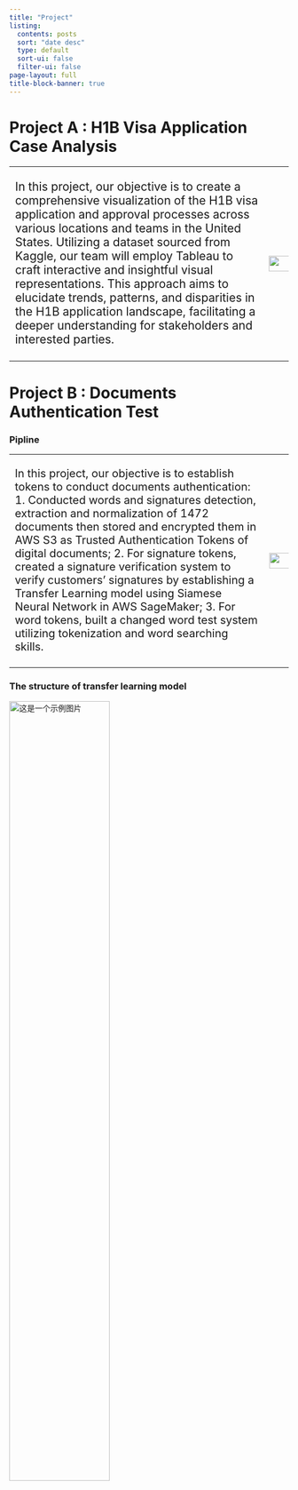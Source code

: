 ```yaml
---
title: "Project"
listing: 
  contents: posts
  sort: "date desc"
  type: default
  sort-ui: false
  filter-ui: false
page-layout: full
title-block-banner: true
---
```


# Project A : H1B Visa Application Case Analysis

<table>
<tr>
<td style="padding-right: 10px;font-size: 21px;">

In this project, our objective is to create a comprehensive visualization of the H1B visa application and approval processes across various locations and teams in the United States. Utilizing a dataset sourced from Kaggle, our team will employ Tableau to craft interactive and insightful visual representations. This approach aims to elucidate trends, patterns, and disparities in the H1B application landscape, facilitating a deeper understanding for stakeholders and interested parties.

</td>
<td style="text-align: right;">

<img src="WechatIMG1285.png" alt="这是一个示例图片" style="width: 285%; max-width: 8000px;">

</td>
</tr>
</table>




# Project B : Documents Authentication Test 

### Pipline

<table>
<tr>
<td style="padding-right: 10px;font-size: 20px;">

In this project, our objective is to establish tokens to conduct documents authentication: 1. Conducted words and signatures detection, extraction and normalization of 1472 documents then stored and encrypted them in AWS S3 as Trusted Authentication Tokens of digital documents; 2. For signature tokens, created a signature verification system to verify customers’ signatures by establishing a Transfer Learning model using Siamese Neural Network in AWS SageMaker; 3. For word tokens, built a changed word test system utilizing tokenization and word searching skills.

</td>
<td style="text-align: right;">

<img src="WechatIMG1287.png" alt="这是一个示例图片" style="width: 255%; max-width: 8000px;">

</td>
</tr>
</table>


### The structure of transfer learning model

<img src="WechatIMG1290.png" alt="这是一个示例图片" style="width: 60%; display: block; margin-left: 0; margin-right: auto;" />







